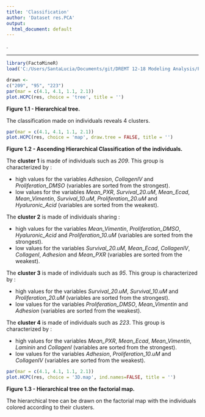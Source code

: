 ```yaml
---
title: 'Classification'
author: 'Dataset res.PCA'
output:
  html_document: default
---
```

.

- - -

```r
library(FactoMineR)
load('C:/Users/SantaLucia/Documents/git/DREMT 12-18 Modeling Analysis/PCA2-17/Workspace.RData')
```

```r
drawn <-
c("209", "95", "223")
par(mar = c(4.1, 4.1, 1.1, 2.1))
plot.HCPC(res, choice = 'tree', title = '')
```

**Figure 1.1 - Hierarchical tree.**

The classification made on individuals reveals 4 clusters.


```r
par(mar = c(4.1, 4.1, 1.1, 2.1))
plot.HCPC(res, choice = 'map', draw.tree = FALSE, title = '')
```

**Figure 1.2 - Ascending Hierarchical Classification of the individuals.**

The **cluster 1** is made of individuals such as *209*. This group is characterized by :

- high values for the variables *Adhesion*, *CollagenIV* and *Proliferation_DMSO* (variables are sorted from the strongest).
- low values for the variables *Mean_PXR*, *Survival_20.uM*, *Mean_Ecad*, *Mean_Vimentin*, *Survival_10.uM*, *Proliferation_20.uM* and *Hyaluronic_Acid* (variables are sorted from the weakest).

The **cluster 2** is made of individuals sharing :

- high values for the variables *Mean_Vimentin*, *Proliferation_DMSO*, *Hyaluronic_Acid* and *Proliferation_10.uM* (variables are sorted from the strongest).
- low values for the variables *Survival_20.uM*, *Mean_Ecad*, *CollagenIV*, *CollagenI*, *Adhesion* and *Mean_PXR* (variables are sorted from the weakest).

The **cluster 3** is made of individuals such as *95*. This group is characterized by :

- high values for the variables *Survival_20.uM*, *Survival_10.uM* and *Proliferation_20.uM* (variables are sorted from the strongest).
- low values for the variables *Proliferation_DMSO*, *Mean_Vimentin* and *Adhesion* (variables are sorted from the weakest).

The **cluster 4** is made of individuals such as *223*. This group is characterized by :

- high values for the variables *Mean_PXR*, *Mean_Ecad*, *Mean_Vimentin*, *Laminin* and *CollagenI* (variables are sorted from the strongest).
- low values for the variables *Adhesion*, *Proliferation_10.uM* and *CollagenIV* (variables are sorted from the weakest).

```r
par(mar = c(4.1, 4.1, 1.1, 2.1))
plot.HCPC(res, choice = '3D.map', ind.names=FALSE, title = '')
```

**Figure 1.3 - Hierarchical tree on the factorial map.**

The hierarchical tree can be drawn on the factorial map with the individuals colored according to their clusters.


